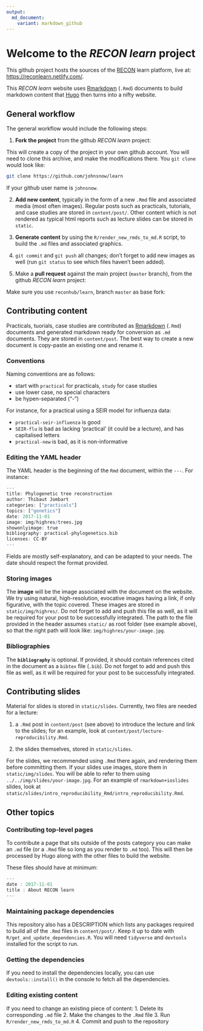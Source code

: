 ```yaml
---
output: 
  md_document:
    variant: markdown_github
---
```

Welcome to the *RECON learn* project
====================================

This github project hosts the sources of the
[RECON](http://www.repidemicsconsortium.org/) learn platform, live at:
[https://reconlearn.netlify.com/](https://reconlearn.netlify.com/).


This *RECON learn* website uses [Rmarkdown](http://rmarkdown.rstudio.com/) (`.Rmd`) documents to build markdown content that [Hugo](https://gohugo.io) then turns into a nifty website.


## General workflow

The general workflow would include the following steps:

1. **Fork the project** from the github *RECON learn* project:


This will create a copy of the project in your own github account. You will need
to clone this archive, and make the modifications there. You `git clone` would look like:

```bash
git clone https://github.com/johnsnow/learn
```

If your github user name is `johnsnow`.  


2. **Add new content**, typically in the form of a new `.Rmd` file and
associated media (most often images). Regular posts such as practicals,
tutorials, and case studies are stored in `content/post/`. Other content which
is not rendered as typical html reports such as lecture slides can be stored in
`static`.

3. **Generate content** by using the `R/render_new_rmds_to_md.R` script, to build the `.md` files and associated graphics.

4. `git commit` and `git push` all changes; don't forget to add new images as
well (run `git status` to see which files haven't been added).

5. Make a **pull request** against the main project (`master` branch), from the github *RECON learn* project:


Make sure you use `reconhub/learn`, branch `master` as base fork:



## Contributing content

Practicals, tuorials, case studies are contributed as
[Rmarkdown](http://rmarkdown.rstudio.com/) (`.Rmd`) documents and generated markdown ready for conversion as `.md` documents. They are stored
in `content/post`. The best way to create a new document is copy-paste an
existing one and rename it. 

### Conventions
Naming conventions are as follows:

- start with `practical` for practicals, `study` for case studies
- use lower case, no special characters
- be hypen-separated ("-")

For instance, for a practical using a SEIR model for influenza data:

- `practical-seir-influenza` is good
- `SEIR-flu` is bad as lacking 'practical' (it could be a lecture), and has
  capitalised letters
- `practical-new` is bad, as it is non-informative

### Editing the YAML header

The YAML header is the beginning of the `Rmd` document, within the `---`. For instance:
```r
---
title: Phylogenetic tree reconstruction
author: Thibaut Jombart
categories: ["practicals"]
topics: ["genetics"]
date: 2017-11-01
image: img/highres/trees.jpg
showonlyimage: true
bibliography: practical-phylogenetics.bib
licenses: CC-BY
---
```

Fields are mostly self-explanatory, and can be adapted to your needs. The date
should respect the format provided.

### Storing images
The **image** will be the image associated with the document on the website. We
try using natural, high-resolution, evocative images having a link, if only
figurative, with the topic covered. These images are stored in
`static/img/highres/`. Do not forget to add and push this file as well, as it
will be required for your post to be successfully integrated. The path to the
file provided in the header assumes `static/` as root folder (see example
above), so that the right path will look like: `img/highres/your-image.jpg`.

### Bibliographies
The **`bibliography`** is optional. If provided,
it should contain references cited in the document as a `bibtex` file
(`.bib`). Do not forget to add and push this file as well, as it will be
required for your post to be successfully integrated.




## Contributing slides

Material for slides is stored in `static/slides`. Currently, two files are needed for a lecture:

1. a `.Rmd` post in `content/post` (see above) to introduce the lecture and link
to the slides; for an example, look at
`content/post/lecture-reproducibility.Rmd`.

2. the slides themselves, stored in `static/slides`.

For the slides, we recommended using `.Rmd` there again, and rendering them before committing them. If your slides use images, store them in
`static/img/slides`. You will be able to refer to them using
`../../img/slides/your-image.jpg`. For an example of `rmarkdown+ioslides`
slides, look at
`static/slides/intro_reproducibility_Rmd/intro_reproducibility.Rmd`.



## Other topics 
### Contributing top-level pages
To contribute a page that sits outside of the posts category you can make an `.md` file (or a `.Rmd` file so long as you render to `.md` too). This will then be processed by Hugo along with the other files to build the website.

These files should have at minimum:

```r
---
date : 2017-11-01
title : About RECON learn
---
```

### Maintaining package dependencies
This repository also has a DESCRIPTION which lists any packages required to build all of the `.Rmd` files in `content/post/`. Keep it up to date with `R/get_and_update_dependencies.R`. You will need `tidyverse` and `devtools` installed for the script to run.

### Getting the dependencies
If you need to install the dependencies locally, you can use `devtools::install()` in the console to fetch all the dependencies.

### Editing existing content
If you need to change an existing piece of content:
1. Delete its corresponding `.md` file
2. Make the changes to the `.Rmd` file
3. Run `R/render_new_rmds_to_md.R`
4. Commit and push to the repository